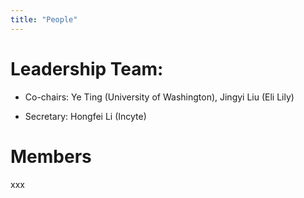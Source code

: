 ```yaml
---
title: "People"
---
```


# Leadership Team: 

-   Co-chairs: Ye Ting (University of Washington), Jingyi Liu (Eli Lily)

-   Secretary: Hongfei Li (Incyte)

# Members

xxx
